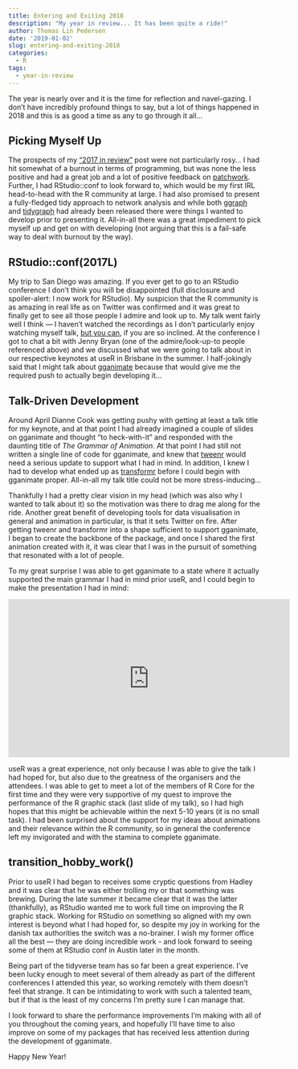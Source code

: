 ```yaml
---
title: Entering and Exiting 2018
description: "My year in review... It has been quite a ride!"
author: Thomas Lin Pedersen
date: '2019-01-02'
slug: entering-and-exiting-2018
categories:
  - R
tags:
  - year-in-review
---
```


The year is nearly over and it is the time for reflection and navel-gazing. I 
don't have incredibly profound things to say, but a lot of things happened in 
2018 and this is as good a time as any to go through it all...

## Picking Myself Up
The prospects of my ["2017 in review"](https://www.data-imaginist.com/2017/looking-back-on-2017/)
post were not particularly rosy... I had hit somewhat of a burnout in terms of
programming, but was none the less positive and had a great job and a lot of
positive feedback on [patchwork](https://github.com/thomasp85/patchwork). 
Further, I had RStudio::conf to look forward to, which would be my first IRL
head-to-head with the R community at large. I had also promised to present a 
fully-fledged tidy approach to network analysis and while both 
[ggraph](https://github.com/thomasp85/ggraph) and 
[tidygraph](https://github.com/thomasp85/tidygraph) had already been released 
there were things I wanted to develop prior to presenting it. All-in-all there
was a great impediment to pick myself up and get on with developing (not arguing
that this is a fail-safe way to deal with burnout by the way).

## RStudio::conf(2017L)
My trip to San Diego was amazing. If you ever get to go to an RStudio conference
I don't think you will be disappointed (full disclosure and spoiler-alert: I now
work for RStudio). My suspicion that the R community is as amazing in real life
as on Twitter was confirmed and it was great to finally get to see all those 
people I admire and look up to. My talk went fairly well I think — I haven't
watched the recordings as I don't particularly enjoy watching myself talk, 
[but you can](https://www.rstudio.com/resources/videos/tidying-up-your-network-analysis-with-tidygraph-and-ggraph/), 
if you are so inclined. At the conference I got to chat a bit with Jenny Bryan
(one of the admire/look-up-to people referenced above) and we discussed what we 
were going to talk about in our respective keynotes at useR in Brisbane in the
summer. I half-jokingly said that I might talk about [gganimate](https://gganimate.com) 
because that would give me the required push to actually begin developing it...

## Talk-Driven Development
Around April Dianne Cook was getting pushy with getting at least a talk title 
for my keynote, and at that point I had already imagined a couple of slides on
gganimate and thought "to heck-with-it" and responded with the daunting title of
*The Grammar of Animation*. At that point I had still not written a single line
of code for gganimate, and knew that [tweenr](https://github.com/thomasp85/tweenr) 
would need a serious update to support what I had in mind. In addition, I knew
I had to develop what ended up as [transformr](https://github.com/thomasp85/transformr) 
before I could begin with gganimate proper. All-in-all my talk title could not 
be more stress-inducing...

Thankfully I had a pretty clear vision in my head (which was also why I wanted
to talk about it) so the motivation was there to drag me along for the ride. 
Another great benefit of developing tools for data visualisation in general and
animation in particular, is that it sets Twitter on fire. After getting tweenr
and transformr into a shape sufficient to support gganimate, I began to create
the backbone of the package, and once I shared the first animation created with
it, it was clear that I was in the pursuit of something that resonated with a 
lot of people.

To my great surprise I was able to get gganimate to a state where it actually
supported the main grammar I had in mind prior useR, and I could begin to make 
the presentation I had in mind:

<iframe width="560" height="315" src="https://www.youtube.com/embed/21ZWDrTukEs" frameborder="0" allow="accelerometer; autoplay; encrypted-media; gyroscope; picture-in-picture" allowfullscreen></iframe>

useR was a great experience, not only because I was able to give the talk I had
hoped for, but also due to the greatness of the organisers and the attendees. I
was able to get to meet a lot of the members of R Core for the first time and
they were very supportive of my quest to improve the performance of the R 
graphic stack (last slide of my talk), so I had high hopes that this might be
achievable within the next 5-10 years (it is no small task). I had been 
surprised about the support for my ideas about animations and their relevance 
within the R community, so in general the conference left my invigorated and
with the stamina to complete gganimate.

## transition_hobby_work()
Prior to useR I had began to receives some cryptic questions from Hadley and it 
was clear that he was either trolling my or that something was brewing. During 
the late summer it became clear that it was the latter (thankfully), as RStudio
wanted me to work full time on improving the R graphic stack. Working for 
RStudio on something so aligned with my own interest is beyond what I had hoped
for, so despite my joy in working for the danish tax authorities the switch was
a no-brainer. I wish my former office all the best — they are doing incredible
work - and look forward to seeing some of them at RStudio conf in Austin later 
in the month.

Being part of the tidyverse team has so far been a great experience. I've been
lucky enough to meet several of them already as part of the different 
conferences I attended this year, so working remotely with them doesn't feel 
that strange. It can be intimidating to work with such a talented team, but if
that is the least of my concerns I'm pretty sure I can manage that. 

I look forward to share the performance improvements I'm making with all of you 
throughout the coming years, and hopefully I'll have time to also improve on
some of my packages that has received less attention during the development of
gganimate.

Happy New Year!
